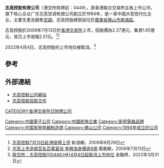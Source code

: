 {{Infobox_Company |
  company_name_zh = 广东志高控股有限公司 |
  company_name = 广东志高控股有限公司|
  company_logo = |
  company_type = [[民营企業|民营企業]]|
  foundation = {{start date and age|1994}}|
  location ={{CHN}}[[廣東|廣東]][[佛山|佛山]]|
  industry = [[電器|電器]]|
  key_people = [[董事長|董事長]]：[[李兴浩|李兴浩]]<br />[[總裁|總裁]]：李兴浩| 
  sales =  |
  profit =  |
  asset = |
  market_value = |
  num_employees = |
  revenue = |
  products = [[空調|空調]]|
  parent = 志高控股|
  homepage = [http://www.china-chigo.com 广东志高控股有限公司]
}}
'''志高控股有限公司'''（港交所除牌前：0449），原香港联合交易所主板上市公司，旗下核心企业广东志高空调有限公司創立於1994年，是一家中国大型现代化企业，主要生產及銷售[[空調|空調]]。志高控股總部設位於[[廣東省|廣東省]][[佛山市|佛山市]][[南海區|南海區]]。

志高控股於2009年7月13日於[[香港交易所|香港交易所]]上市，招股價為2.27港元，集資1.65億元，首日上市收報2.51元。<ref>[http://financenews.sina.com/sinacn/000-000-107-112/402/2009-06-29/14231133191.html 志高控股7月13日赴港掛牌上市] {{Wayback|url=http://financenews.sina.com/sinacn/000-000-107-112/402/2009-06-29/14231133191.html |date=20190814184807 }} 新浪網，2009年6月29日</ref><ref>[http://finance.ifeng.com/hk/gs/20090713/929468.shtml 志高上市造就百名百萬富翁 李興浩身價逾8億] {{Wayback|url=http://finance.ifeng.com/hk/gs/20090713/929468.shtml |date=20180725061855 }} 鳳凰網，2009年7月13日</ref>

2022年4月4日，志高控股的上市地位被取消。<ref>[http://hk.jrj.com.cn/2022/03/31170536240385.shtml 联交所：志高控股(00449.HK)4月4日起取消上市地位] 金融界，2022年3月31日</ref>

==參考==
{{reflist}}

==外部連結==
*[http://www.china-chigo.com/ 志高控股公司網站] {{Wayback|url=http://www.china-chigo.com/ |date=20210126050750 }}
*[http://www.hkexnews.hk/listedco/listconews/sehk/20090630/LTN20090630025_C.HTM 志高控股招股文件] {{Wayback|url=http://www.hkexnews.hk/listedco/listconews/sehk/20090630/LTN20090630025_C.HTM |date=20090903004637 }}

[[Category:中國電子公司|Category:中國電子公司]]
[[Category:中國民營企業|Category:中國民營企業]]
[[Category:家用電器品牌|Category:家用電器品牌]]
[[CATEGORY:香港交易所已除牌公司|CATEGORY:香港交易所已除牌公司]]
[[Category:中国家用电器制造商|Category:中国家用电器制造商]]
[[Category:佛山公司|Category:佛山公司]]
[[Category:1994年成立的公司|Category:1994年成立的公司]]